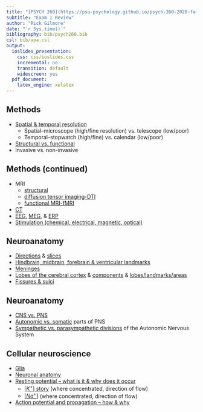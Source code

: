 ```yaml
---
title: "[PSYCH 260](https://psu-psychology.github.io/psych-260-2020-fall)"
subtitle: "Exam 1 Review"
author: "Rick Gilmore"
date: "`r Sys.time()`"
bibliography: bib/psych260.bib
csl: bib/apa.csl
output:
  ioslides_presentation:
    css: css/ioslides.css
    incremental: no
    transition: default
    widescreen: yes
  pdf_document:
    latex_engine: xelatex
---
```


## Methods

- [Spatial & temporal resolution](https://psu-psychology.github.io/psych-260-2021-fall/lectures/260-2021-08-26-history-levels-methods.html#24)
    - Spatial--microscope (high/fine resolution) vs. telescope (low/poor)
    - Temporal--stopwatch (high/fine) vs. calendar (low/poor)
- [Structural vs. functional](https://psu-psychology.github.io/psych-260-2021-fall/ectures/260-2021-08-26-history-levels-methods.html#38)
- Invasive vs. non-invasive

## Methods (continued)

- MRI 
    - [structural](https://psu-psychology.github.io/psych-260-2021-fall/lectures/260-2021-08-26-history-levels-methods.html#55)
    - [diffusion tensor imaging-DTI](https://psu-psychology.github.io/psych-260-2021-fall/lectures/260-2021-08-26-history-levels-methods.html#60)
    - [functional MRI-fMRI](https://psu-psychology.github.io/psych-260-2021-fall/lectures/260-2021-08-31-methods.html#40)
- [CT](https://psu-psychology.github.io/psych-260-2021-fall/lectures/260-2021-08-31-methods.html#15)
- [EEG](https://psu-psychology.github.io/psych-260-2021-fall/lectures/260-2021-08-31-methods.html#47), [MEG](https://psu-psychology.github.io/psych-260-2021-fall/lectures/260-2021-08-31-methods.html#54), & [ERP](https://psu-psychology.github.io/psych-260-2021-fall/lectures/260-2021-08-31-methods.html#51)
- [Stimulation (chemical, electrical, magnetic, optical)](https://psu-psychology.github.io/psych-260-2021-fall/lectures/260-2021-08-31-methods.html#59)

## Neuroanatomy

- [Directions](https://psu-psychology.github.io/psych-260-2021-fall/lectures/260-2021-09-02-anatomy-I.html#33) & [slices](https://psu-psychology.github.io/psych-260-2021-fall/lectures/260-2021-09-02-anatomy-I.html#37)
- [Hindbrain, midbrain, forebrain & ventricular landmarks](https://psu-psychology.github.io/psych-260-2021-fall/lectures/260-2021-09-02-anatomy-I.html#52)
- [Meninges](https://psu-psychology.github.io/psych-260-2021-fall/lectures/260-2021-09-02-anatomy-I.html#40)
- [Lobes of the cerebral cortex](https://psu-psychology.github.io/psych-260-2021-fall/lectures/260-2021-09-07-anatomy-II.html#53) & [components](https://psu-psychology.github.io/psych-260-2021-fall/lectures/260-2021-09-07-anatomy-II.html#63) & [lobes/landmarks/areas](https://psu-psychology.github.io/psych-260-2021-fall/lectures/260-2021-09-07-anatomy-II.html#84)
- [Fissures & sulci](https://psu-psychology.github.io/psych-260-2021-fall/lectures/260-2021-09-07-anatomy-II.html#56)

## Neuroanatomy

- [CNS vs. PNS](https://psu-psychology.github.io/psych-260-2021-fall/lectures/260-2021-09-02-anatomy-I.html#51)
- [Autonomic vs. somatic](https://psu-psychology.github.io/psych-260-2021-fall/lectures/260-2021-09-09-anatomy-III.html#48) parts of PNS
- [Sympathetic vs. parasympathetic divisions](https://psu-psychology.github.io/psych-260-2021-fall/lectures/260-2021-09-09-anatomy-III.html#51) of the Autonomic Nervous System

## Cellular neuroscience

- [Glia](https://psu-psychology.github.io/psych-260-2021-fall/lectures/260-2021-09-14-cells.html#14)
- [Neuronal anatomy](https://psu-psychology.github.io/psych-260-2021-fall/lectures/260-2021-09-14-cells.html#26)
- [Resting potential -- what is it & why does it occur](https://psu-psychology.github.io/psych-260-2021-fall/lectures/260-2021-09-14-cells.html#48)
    - [$[K^+]$ story](https://psu-psychology.github.io/psych-260-2021-fall/lectures/260-2021-09-14-cells.html#61) (where concentrated, direction of flow)
    + [$[Na^+]$](https://psu-psychology.github.io/psych-260-2021-fall/lectures/260-2021-09-21-cells-II.html#29) (where concentrated, direction of flow)
- [Action potential and propagation -- how & why](https://psu-psychology.github.io/psych-260-2021-fall/lectures/260-2021-09-21-cells-II.html#29)
